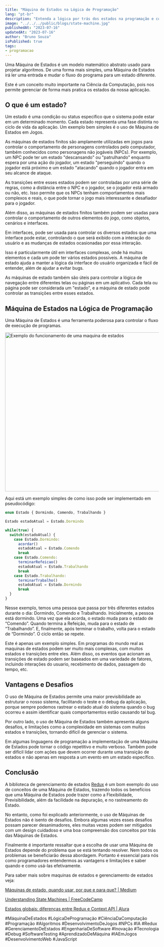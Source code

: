 ```yaml
---
title: "Máquina de Estados na Lógica de Programação"
lang: "pt-br"
description: "Entenda a lógica por trás dos estados na programação e como eles podem otimizar o fluxo de execução dos seus programas."
image: "../../../public/blogs/state-machine.jpg"
publishedAt: "2023-07-16"
updatedAt: "2023-07-16"
author: "Bruno Souza"
isPublished: true
tags: 
- programacao
---
```


Uma Máquina de Estados é um modelo matemático abstrato usado para projetar algoritmos. De uma forma mais simples, uma Máquina de Estados irá ler uma entrada e mudar o fluxo do programa para um estado diferente.

Este é um conceito muito importante na Ciência da Computação, pois nos permite gerenciar de forma mais pratica os estados da nossa aplicação.

## O que é um estado?

Um estado é uma condição ou status especifico que o sistema pode estar em um determinado momento. Cada estado representa uma fase distinta no ciclo de vida da aplicação. Um exemplo bem simples é o uso de Máquina de Estados em Jogos.

As máquinas de estados finitos são amplamente utilizadas em jogos para controlar o comportamento de personagens controlados pelo computador, também conhecidos como personagens não jogáveis (NPCs). Por exemplo, um NPC pode ter um estado "descansando" ou "patrulhando" enquanto espera por uma ação do jogador, um estado "perseguindo" quando o jogador está próximo e um estado "atacando" quando o jogador entra em seu alcance de ataque.

As transições entre esses estados podem ser controladas por uma série de regras, como a distância entre o NPC e o jogador, se o jogador está armado ou não, etc. Isso permite que os NPCs tenham comportamentos mais complexos e reais, o que pode tornar o jogo mais interessante e desafiador para o jogador.

Além disso, as máquinas de estados finitos também podem ser usadas para controlar o comportamento de outros elementos do jogo, como objetos, cenários e interfaces.

Em interfaces, pode ser usada para controlar os diversos estados que uma interface pode estar, controlando o que será exibido com a interação do usuário e as mudanças de estados ocasionadas por essa interação.

Isso é particularmente útil em interfaces complexas, onde há muitos elementos e cada um pode ter vários estados possíveis. A máquina de estado ajuda a manter a lógica da interface do usuário organizada e fácil de entender, além de ajudar a evitar bugs.

As máquinas de estado também são úteis para controlar a lógica de navegação entre diferentes telas ou páginas em um aplicativo. Cada tela ou página pode ser considerada um "estado", e a máquina de estado pode controlar as transições entre esses estados.

## Máquina de Estados na Lógica de Programação

Uma Máquina de Estados é uma ferramenta poderosa para controlar o fluxo de execução de programas.

<Image 
  src="/articles/maquina-de-estados-na-logica-de-programacao/img1.png"
  alt="Exemplo do funcionamento de uma maquina de estados"
  width="622"
  height="520"
  sizes="100vw"
/>

Aqui está um exemplo simples de como isso pode ser implementado em pseudocódigo:

```jsx
enum Estado { Dormindo, Comendo, Trabalhando }

Estado estadoAtual = Estado.Dormindo

while(true) {
  switch(estadoAtual) {
    case Estado.Dormindo:
      acordar()
      estadoAtual = Estado.Comendo
      break
    case Estado.Comendo:
      terminarRefeicao()
      estadoAtual = Estado.Trabalhando
      break
    case Estado.Trabalhando:
      terminarTrabalho()
      estadoAtual = Estado.Dormindo
      break
  }
}
```

Nesse exemplo, temos uma pessoa que passa por três diferentes estados durante o dia: Dormindo, Comendo e Trabalhando. Inicialmente, a pessoa está dormindo. Uma vez que ela acorda, o estado muda para o estado de “Comendo”. Quando termina a Refeição, muda para o estado de “Trabalhando”. E, finalmente, após terminar o trabalho, volta para o estado de “Dormindo”. O ciclo então se repete.

Este é apenas um exemplo simples. Em programas do mundo real as maquinas de estados podem ser muito mais complexas, com muitos estados e transições entre eles. Além disso, os eventos que acionam as transições de estado podem ser baseados em uma variedade de fatores, incluindo interações do usuario, recebimento de dados, passagem do tempo, etc.

## Vantagens e Desafios

O uso de Máquina de Estados permite uma maior previsibilidade ao estruturar o nosso sistema, facilitando o teste e o debug da aplicação, porque sempre podemos rastrear o estado atual do sistema quando o bug ocorreu e assim identificar quais comportamentos estão causando tal bug.

Por outro lado, o uso de Máquina de Estados também apresenta alguns desafios, e limitações como a complexidade em sistemas com muitos estados e transições, tornando difícil de gerenciar o sistema.

Em algumas linguagens de programação a implementação de uma Máquina de Estados pode tornar o código repetitivo e muito verboso. Também pode ser difícil lidar com ações que devem ocorrer durante uma transição de estados e não apenas em resposta a um evento em um estado específico.

## Conclusão

A biblioteca de gerenciamento de estados [Redux](https://redux.js.org/) é um bom exemplo do uso de conceitos de uma Máquina de Estados, trazendo todos os benefícios que uma Máquina de Estados pode trazer como a Flexibilidade, Previsibilidade, além da facilidade na depuração, e no rastreamento do Estado.

No entanto, como foi explicado anteriormente, o uso de Máquinas de Estados não é isento de desafios. Embora algumas vezes esses desafios possam parecer desanimadores, eles muitas vezes podem ser mitigados com um design cuidadoso e uma boa compreensão dos conceitos por trás das Máquinas de Estados.

Finalmente é importante ressaltar que a escolha de usar uma Máquina de Estados depende do problema que se está tentando resolver. Nem todos os problemas se beneficiarão dessa abordagem. Portanto é essencial para nós como programadores entendermos as vantagens e limitações e saber quando e como usá-las efetivamente.

Para saber mais sobre maquinas de estados e gerenciamento de estados veja:

[Máquinas de estado, quando usar, por que e para que? | Medium](https://medium.com/@luiguild/máquinas-de-estado-quando-usar-por-que-e-para-que-39dee6dd8e7c)

[Understanding State Machines | FreeCodeCamp](https://www.freecodecamp.org/news/state-machines-basics-of-computer-science-d42855debc66/)

[Estados globais: diferenças entre Redux e Context API | Alura](https://www.alura.com.br/artigos/estados-globais-diferencas-redux-context-api)

\#MáquinaDeEstados #LógicaDeProgramação #CiênciaDaComputação #Programação #Algoritmos #DesenvolvimentoDeJogos #NPCs #IA #Redux #GerenciamentoDeEstados #EngenhariaDeSoftware #Inovação #Tecnologia #Debug #SoftwareTesting #AprendizadoDeMáquina #IAEmJogos #DesenvolvimentoWeb #JavaScript